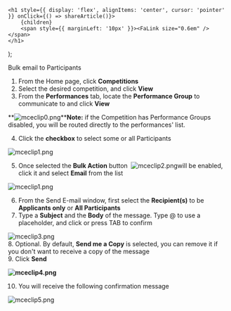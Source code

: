 

    <h1 style={{ display: 'flex', alignItems: 'center', cursor: 'pointer' }} onClick={() => shareArticle()}>
        {children} 
        <span style={{ marginLeft: '10px' }}><FaLink size="0.6em" /></span>
    </h1>
);

<ToastContainer />

<ClickableTitle>Bulk email to Participants</ClickableTitle>




1. From the Home page, click **Competitions**   
2. Select the desired competition, and click **View**   
3. From the **Performances** tab, locate the **Performance Group** to communicate to and click **View**


**![mceclip0.png](../../../resources/article-images/13936601897875-Bulk-email-to-Participants_1.png)****Note:** if the Competition has Performance Groups disabled, you will be routed directly to the performances' list.


4. Click the **checkbox** to select some or all Participants 


![mceclip1.png](../../../resources/article-images/13936601897875-Bulk-email-to-Participants_2.png)


5. Once selected the **Bulk Action** button  ![mceclip2.png](../../../resources/article-images/13936601897875-Bulk-email-to-Participants_3.png)will be enabled, click it and select **Email** from the list 


![mceclip1.png](../../../resources/article-images/13936601897875-Bulk-email-to-Participants_4.png)


6. From the Send E-mail window, first select the **Recipient(s)** to be **Applicants only** or **All Participants**  
7. Type a **Subject** and the **Body** of the message. Type @ to use a placeholder, and click or press TAB to confirm


![mceclip3.png](../../../resources/article-images/13936601897875-Bulk-email-to-Participants_5.png)  
8. Optional. By default, **Send me a Copy** is selected, you can remove it if you don't want to receive a copy of the message  
9. Click **Send**


**![mceclip4.png](../../../resources/article-images/13936601897875-Bulk-email-to-Participants_6.png)**


10. You will receive the following confirmation message


![mceclip5.png](../../../resources/article-images/13936601897875-Bulk-email-to-Participants_7.png)



